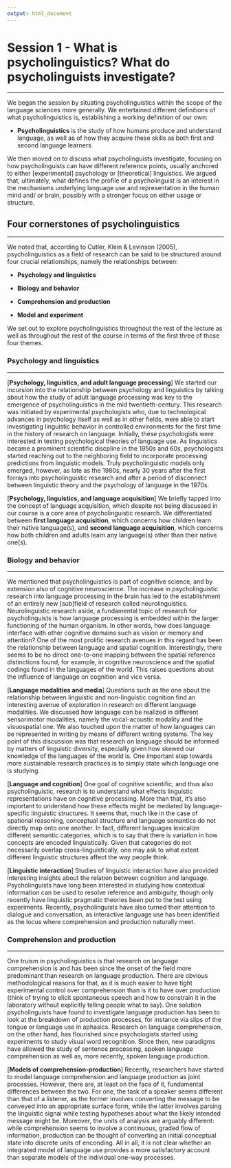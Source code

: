 ```yaml
---
output: html_document
---
```


# Session 1 - What is psycholinguistics? What do psycholinguists investigate?

***

We began the session by situating psycholinguistics within the scope of the language sciences more generally. We entertained different definitions of what psycholinguistics is, establishing a working definition of our own:

- **Psycholinguistics** is the study of how humans produce and understand language, as well as of how they acquire these skills as both first and second language learners

We then moved on to discuss what psycholinguists investigate, focusing on how psycholinguists can have different reference points, usually anchored to either [experimental] psychology or [theoretical] linguistics. We argued that, ultimately, what defines the profile of a psycholinguist is an interest in the mechanisms underlying language use and representation in the human mind and/ or brain, possibly with a stronger focus on either usage or structure.

## Four cornerstones of psycholinguistics

***

We noted that, according to Cutler, Klein & Levinson (2005), psycholinguistics as a field of research can be said to be structured around four crucial relationships, namely the relationships between:

- **Psychology and linguistics**

- **Biology and behavior**

- **Comprehension and production**

- **Model and experiment**

We set out to explore psycholinguistics throughout the rest of the lecture as well as throughout the rest of the course in terms of the first three of those four themes.

### Psychology and linguistics

***

[**Psychology, linguistics, and adult language processing**] We started our incursion into the relationship between psychology and linguistics by talking about how the study of adult language processing was key to the emergence of psycholinguistics in the mid twentieth-century. This research was initiated by experimental psychologists who, due to technological advances in psychology itself as well as in other fields, were able to start investigating linguistic behavior in controlled environments for the first time in the history of research on language. Initially, these psychologists were interested in testing psychological theories of language use. As linguistics became a prominent scientific discpline in the 1950s and 60s, psychologists started reaching out to the neighboring field to incorporate processing predictions from linguistic models. Truly psycholinguistic models only emerged, however, as late as the 1980s, nearly 30 years after the first forrays into psycholinguistic research and after a period of disconnect between linguistic theory and the psychology of language in the 1970s.

[**Psychology, linguistics, and language acquisition**] We briefly tapped into the concept of language acquisition, which despite not being discussed in our course is a core area of psycholinguistic research. We differentiated between **first language acquisition**, which concerns how children learn their native language(s), and **second language acquisition**, which concerns how both children and adults learn any language(s) other than their native one(s).

### Biology and behavior

***

We mentioned that psycholinguistics is part of cognitive science, and by extension also of cognitive neuroscience. The increase in psycholinguistic research into language processing in the brain has led to the establishment of an entirely new [sub]field of research called neurolinguistics. Neurolinguistic research aside, a fundamental topic of research for psycholinguists is how language processing is embedded within the larger functioning of the human organism. In other words, how does language interface with other cognitive domains such as vision or memory and attention? One of the most prolific research avenues in this regard has been the relationship between language and spatial cognition. Interestingly, there seems to be no direct one-to-one mapping between the spatial reference distinctions found, for example, in cognitive neuroscience and the spatial codings found in the languages of the world. This raises questions about the influence of language on cognition and vice versa.

[**Language modalities and media**] Questions such as the one about the relationship between linguistic and non-linguistic cognition find an interesting avenue of exploration in research on different language modalities. We discussed how language can be realized in different sensorimotor modalities, namely the vocal-acoustic modality and the visuospatial one. We also touched upon the matter of how languages can be represented in writing by means of different writing systems. The key point of this discussion was that research on language should be informed by matters of linguistic diversity, especially given how skewed our knowledge of the languages of the world is. One important step towards more sustainable research practices is to simply state which language one is studying.

[**Language and cognition**] One goal of cognitive scientific, and thus also psycholinguistic, research is to understand what effects linguistic representations have on cognitive processing. More than that, it's also important to understand how these effects might be mediated by language-specific linguistic structures. It seems that, much like in the case of spational reasoning, conceptual structure and language semantics do not directly map onto one another. In fact, different languages lexicalize different semantic categories, which is to say that there is variation in how concepts are encoded linguistically. Given that categories do not necessarily overlap cross-linguistically, one may ask to what extent different linguistic structures affect the way people think.

[**Linguistic interaction**] Studies of linguistic interaction have also provided interesting insights about the relation between cognition and language. Psycholinguists have long been interested in studying how contextual information can be used to resolve reference and ambiguity, though only recently have linguistic pragmatic theories been put to the test using experiments. Recently, psycholinguists have also turned their attention to dialogue and conversation, as interactive language use has been identified as the locus where comprehension and production naturally meet.

### Comprehension and production

***

One truism in psycholinguistics is that research on language comprehension is and has been since the onset of the field more predominant than research on language production. There are obvious methodological reasons for that, as it is much easier to have tight experimental control over comprehension than is it to have over production (think of trying to elicit spontaneous speech and how to constrain it in the laboratory without explicitly telling people what to say). One solution psycholinguists have found to investigate language production has been to look at the breakdown of production processes, for instance via slips of the tongue or language use in aphasics. Research on language comprehension, on the other hand, has flourished since psychologists started using experiments to study visual word recognition. Since then, new paradigms have allowed the study of sentence processing, spoken language comprehension as well as, more recently, spoken language production.

[**Models of comprehension-production**] Recently, researchers have started to model language comprehension and language production as joint processes. However, there are, at least on the face of it, fundamental differences between the two. For one, the task of a speaker seems different than that of a listener, as the former involves converting the message to be conveyed into an appropriate surface form, while the latter involves parsing the linguistic signal while testing hypotheses about what the likely intended message might be. Moreover, the units of analysis are arguably different: while comprehension seems to involve a continuous, graded flow of information, production can be thought of converting an initial conceptual state into discrete units of enconding. All in all, it is not clear whether an integrated model of language use provides a more satisfactory account than separate models of the individual one-way processes.
